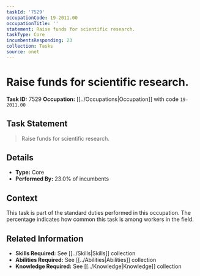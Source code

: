 ```yaml
---
taskId: '7529'
occupationCode: 19-2011.00
occupationTitle: ''
statement: Raise funds for scientific research.
taskType: Core
incumbentsResponding: 23
collection: Tasks
source: onet
---
```

# Raise funds for scientific research.

**Task ID:** 7529
**Occupation:** [[../Occupations|Occupation]] with code `19-2011.00`

## Task Statement

> Raise funds for scientific research.

## Details

- **Type:** Core
- **Performed By:** 23.0% of incumbents

## Context

This task is part of the standard duties performed in this occupation. The percentage indicates how common this task is among workers in the field.

## Related Information

- **Skills Required:** See [[../Skills|Skills]] collection
- **Abilities Required:** See [[../Abilities|Abilities]] collection
- **Knowledge Required:** See [[../Knowledge|Knowledge]] collection
